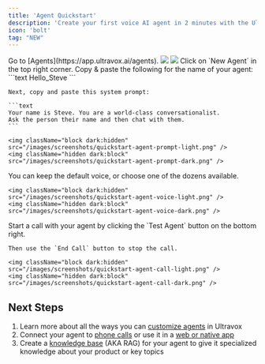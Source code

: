 ```yaml
---
title: 'Agent Quickstart'
description: 'Create your first voice AI agent in 2 minutes with the Ultravox Console.'
icon: 'bolt'
tag: "NEW"
---
```


<Steps>
  <Step title="Start with the Ultravox Console">
    Go to [Agents](https://app.ultravox.ai/agents).
    <img className="block dark:hidden" src="/images/screenshots/quickstart-agent-light.png" />
    <img className="hidden dark:block" src="/images/screenshots/quickstart-agent-dark.png" />
  </Step>
  <Step title="Create a New Agent">
    Click on `New Agent` in the top right corner.
  </Step>
  <Step title="Enter a Name and Prompt">
    Copy & paste the following for the name of your agent:
    ```text
    Hello_Steve
    ```

    Next, copy and paste this system prompt:

    ```text
    Your name is Steve. You are a world-class conversationalist.
    Ask the person their name and then chat with them.
    ```

    <img className="block dark:hidden" src="/images/screenshots/quickstart-agent-prompt-light.png" />
    <img className="hidden dark:block" src="/images/screenshots/quickstart-agent-prompt-dark.png" />
  </Step>
  <Step title="Choose a Voice">
    You can keep the default voice, or choose one of the dozens available.

    <img className="block dark:hidden" src="/images/screenshots/quickstart-agent-voice-light.png" />
    <img className="hidden dark:block" src="/images/screenshots/quickstart-agent-voice-dark.png" />
  
  </Step>
  <Step title="Talk to Steve">
    Start a call with your agent by clicking the `Test Agent` button on the bottom right.
    
    Then use the `End Call` button to stop the call.

    <img className="block dark:hidden" src="/images/screenshots/quickstart-agent-call-light.png" />
    <img className="hidden dark:block" src="/images/screenshots/quickstart-agent-call-dark.png" />
  </Step>
</Steps>

## Next Steps
1. Learn more about all the ways you can [customize agents](/agents/overview) in Ultravox
1. Connect your agent to [phone calls](/telephony/overview) or use it in a [web or native app](/apps/overview)
1. Create a [knowledge base](/tools/rag/overview) (AKA RAG) for your agent to give it specialized knowledge about your product or key topics